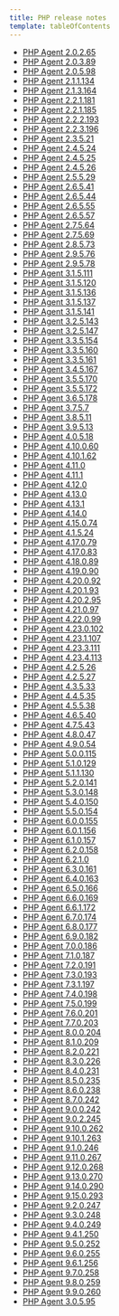 ```yaml
---
title: PHP release notes
template: tableOfContents
---
```


* [PHP Agent 2.0.2.65](/docs/release-notes/agent-release-notes/php-release-notes/php-agent-20265)
* [PHP Agent 2.0.3.89](/docs/release-notes/agent-release-notes/php-release-notes/php-agent-20389)
* [PHP Agent 2.0.5.98](/docs/release-notes/agent-release-notes/php-release-notes/php-agent-20598)
* [PHP Agent 2.1.1.134](/docs/release-notes/agent-release-notes/php-release-notes/php-agent-211134)
* [PHP Agent 2.1.3.164](/docs/release-notes/agent-release-notes/php-release-notes/php-agent-213164)
* [PHP Agent 2.2.1.181](/docs/release-notes/agent-release-notes/php-release-notes/php-agent-221181)
* [PHP Agent 2.2.1.185](/docs/release-notes/agent-release-notes/php-release-notes/php-agent-221185)
* [PHP Agent 2.2.2.193](/docs/release-notes/agent-release-notes/php-release-notes/php-agent-222193)
* [PHP Agent 2.2.3.196](/docs/release-notes/agent-release-notes/php-release-notes/php-agent-223196)
* [PHP Agent 2.3.5.21](/docs/release-notes/agent-release-notes/php-release-notes/php-agent-23521)
* [PHP Agent 2.4.5.24](/docs/release-notes/agent-release-notes/php-release-notes/php-agent-24524)
* [PHP Agent 2.4.5.25](/docs/release-notes/agent-release-notes/php-release-notes/php-agent-24525)
* [PHP Agent 2.4.5.26](/docs/release-notes/agent-release-notes/php-release-notes/php-agent-24526)
* [PHP Agent 2.5.5.29](/docs/release-notes/agent-release-notes/php-release-notes/php-agent-25529)
* [PHP Agent 2.6.5.41](/docs/release-notes/agent-release-notes/php-release-notes/php-agent-26541)
* [PHP Agent 2.6.5.44](/docs/release-notes/agent-release-notes/php-release-notes/php-agent-26544)
* [PHP Agent 2.6.5.55](/docs/release-notes/agent-release-notes/php-release-notes/php-agent-26555)
* [PHP Agent 2.6.5.57](/docs/release-notes/agent-release-notes/php-release-notes/php-agent-26557)
* [PHP Agent 2.7.5.64](/docs/release-notes/agent-release-notes/php-release-notes/php-agent-27564)
* [PHP Agent 2.7.5.69](/docs/release-notes/agent-release-notes/php-release-notes/php-agent-27569)
* [PHP Agent 2.8.5.73](/docs/release-notes/agent-release-notes/php-release-notes/php-agent-28573)
* [PHP Agent 2.9.5.76](/docs/release-notes/agent-release-notes/php-release-notes/php-agent-29576)
* [PHP Agent 2.9.5.78](/docs/release-notes/agent-release-notes/php-release-notes/php-agent-29578)
* [PHP Agent 3.1.5.111](/docs/release-notes/agent-release-notes/php-release-notes/php-agent-315111)
* [PHP Agent 3.1.5.120](/docs/release-notes/agent-release-notes/php-release-notes/php-agent-315120)
* [PHP Agent 3.1.5.136](/docs/release-notes/agent-release-notes/php-release-notes/php-agent-315136)
* [PHP Agent 3.1.5.137](/docs/release-notes/agent-release-notes/php-release-notes/php-agent-315137)
* [PHP Agent 3.1.5.141](/docs/release-notes/agent-release-notes/php-release-notes/php-agent-315141)
* [PHP Agent 3.2.5.143](/docs/release-notes/agent-release-notes/php-release-notes/php-agent-325143)
* [PHP Agent 3.2.5.147](/docs/release-notes/agent-release-notes/php-release-notes/php-agent-325147)
* [PHP Agent 3.3.5.154](/docs/release-notes/agent-release-notes/php-release-notes/php-agent-335154)
* [PHP Agent 3.3.5.160](/docs/release-notes/agent-release-notes/php-release-notes/php-agent-335160)
* [PHP Agent 3.3.5.161](/docs/release-notes/agent-release-notes/php-release-notes/php-agent-335161)
* [PHP Agent 3.4.5.167](/docs/release-notes/agent-release-notes/php-release-notes/php-agent-345167)
* [PHP Agent 3.5.5.170](/docs/release-notes/agent-release-notes/php-release-notes/php-agent-355170)
* [PHP Agent 3.5.5.172](/docs/release-notes/agent-release-notes/php-release-notes/php-agent-355172)
* [PHP Agent 3.6.5.178](/docs/release-notes/agent-release-notes/php-release-notes/php-agent-365178)
* [PHP Agent 3.7.5.7](/docs/release-notes/agent-release-notes/php-release-notes/php-agent-3757)
* [PHP Agent 3.8.5.11](/docs/release-notes/agent-release-notes/php-release-notes/php-agent-38511)
* [PHP Agent 3.9.5.13](/docs/release-notes/agent-release-notes/php-release-notes/php-agent-39513)
* [PHP Agent 4.0.5.18](/docs/release-notes/agent-release-notes/php-release-notes/php-agent-40518)
* [PHP Agent 4.10.0.60](/docs/release-notes/agent-release-notes/php-release-notes/php-agent-410060)
* [PHP Agent 4.10.1.62](/docs/release-notes/agent-release-notes/php-release-notes/php-agent-410162)
* [PHP Agent 4.11.0](/docs/release-notes/agent-release-notes/php-release-notes/php-agent-4110)
* [PHP Agent 4.11.1](/docs/release-notes/agent-release-notes/php-release-notes/php-agent-4111)
* [PHP Agent 4.12.0](/docs/release-notes/agent-release-notes/php-release-notes/php-agent-4120)
* [PHP Agent 4.13.0](/docs/release-notes/agent-release-notes/php-release-notes/php-agent-4130)
* [PHP Agent 4.13.1](/docs/release-notes/agent-release-notes/php-release-notes/php-agent-4131)
* [PHP Agent 4.14.0](/docs/release-notes/agent-release-notes/php-release-notes/php-agent-4140)
* [PHP Agent 4.15.0.74](/docs/release-notes/agent-release-notes/php-release-notes/php-agent-415074)
* [PHP Agent 4.1.5.24](/docs/release-notes/agent-release-notes/php-release-notes/php-agent-41524)
* [PHP Agent 4.17.0.79](/docs/release-notes/agent-release-notes/php-release-notes/php-agent-417079)
* [PHP Agent 4.17.0.83](/docs/release-notes/agent-release-notes/php-release-notes/php-agent-417083)
* [PHP Agent 4.18.0.89](/docs/release-notes/agent-release-notes/php-release-notes/php-agent-418089)
* [PHP Agent 4.19.0.90](/docs/release-notes/agent-release-notes/php-release-notes/php-agent-419090)
* [PHP Agent 4.20.0.92](/docs/release-notes/agent-release-notes/php-release-notes/php-agent-420092)
* [PHP Agent 4.20.1.93](/docs/release-notes/agent-release-notes/php-release-notes/php-agent-420193)
* [PHP Agent 4.20.2.95](/docs/release-notes/agent-release-notes/php-release-notes/php-agent-420295)
* [PHP Agent 4.21.0.97](/docs/release-notes/agent-release-notes/php-release-notes/php-agent-421097)
* [PHP Agent 4.22.0.99](/docs/release-notes/agent-release-notes/php-release-notes/php-agent-422099)
* [PHP Agent 4.23.0.102](/docs/release-notes/agent-release-notes/php-release-notes/php-agent-423)
* [PHP Agent 4.23.1.107](/docs/release-notes/agent-release-notes/php-release-notes/php-agent-4231107)
* [PHP Agent 4.23.3.111](/docs/release-notes/agent-release-notes/php-release-notes/php-agent-4233111)
* [PHP Agent 4.23.4.113](/docs/release-notes/agent-release-notes/php-release-notes/php-agent-4234113)
* [PHP Agent 4.2.5.26](/docs/release-notes/agent-release-notes/php-release-notes/php-agent-42526)
* [PHP Agent 4.2.5.27](/docs/release-notes/agent-release-notes/php-release-notes/php-agent-42527)
* [PHP Agent 4.3.5.33](/docs/release-notes/agent-release-notes/php-release-notes/php-agent-43533)
* [PHP Agent 4.4.5.35](/docs/release-notes/agent-release-notes/php-release-notes/php-agent-44535)
* [PHP Agent 4.5.5.38](/docs/release-notes/agent-release-notes/php-release-notes/php-agent-45538)
* [PHP Agent 4.6.5.40](/docs/release-notes/agent-release-notes/php-release-notes/php-agent-46540)
* [PHP Agent 4.7.5.43](/docs/release-notes/agent-release-notes/php-release-notes/php-agent-47543)
* [PHP Agent 4.8.0.47](/docs/release-notes/agent-release-notes/php-release-notes/php-agent-48047)
* [PHP Agent 4.9.0.54](/docs/release-notes/agent-release-notes/php-release-notes/php-agent-49054)
* [PHP Agent 5.0.0.115](/docs/release-notes/agent-release-notes/php-release-notes/php-agent-500115)
* [PHP Agent 5.1.0.129](/docs/release-notes/agent-release-notes/php-release-notes/php-agent-510129)
* [PHP Agent 5.1.1.130](/docs/release-notes/agent-release-notes/php-release-notes/php-agent-511130)
* [PHP Agent 5.2.0.141](/docs/release-notes/agent-release-notes/php-release-notes/php-agent-520141)
* [PHP Agent 5.3.0.148](/docs/release-notes/agent-release-notes/php-release-notes/php-agent-530148)
* [PHP Agent 5.4.0.150](/docs/release-notes/agent-release-notes/php-release-notes/php-agent-540150)
* [PHP Agent 5.5.0.154](/docs/release-notes/agent-release-notes/php-release-notes/php-agent-550154)
* [PHP Agent 6.0.0.155](/docs/release-notes/agent-release-notes/php-release-notes/php-agent-600155)
* [PHP Agent 6.0.1.156](/docs/release-notes/agent-release-notes/php-release-notes/php-agent-601156)
* [PHP Agent 6.1.0.157](/docs/release-notes/agent-release-notes/php-release-notes/php-agent-610157)
* [PHP Agent 6.2.0.158](/docs/release-notes/agent-release-notes/php-release-notes/php-agent-620158)
* [PHP Agent 6.2.1.0](/docs/release-notes/agent-release-notes/php-release-notes/php-agent-6210)
* [PHP Agent 6.3.0.161](/docs/release-notes/agent-release-notes/php-release-notes/php-agent-630161)
* [PHP Agent 6.4.0.163](/docs/release-notes/agent-release-notes/php-release-notes/php-agent-640163)
* [PHP Agent 6.5.0.166](/docs/release-notes/agent-release-notes/php-release-notes/php-agent-650166)
* [PHP Agent 6.6.0.169](/docs/release-notes/agent-release-notes/php-release-notes/php-agent-660169)
* [PHP Agent 6.6.1.172](/docs/release-notes/agent-release-notes/php-release-notes/php-agent-661172)
* [PHP Agent 6.7.0.174](/docs/release-notes/agent-release-notes/php-release-notes/php-agent-670174)
* [PHP Agent 6.8.0.177](/docs/release-notes/agent-release-notes/php-release-notes/php-agent-680177)
* [PHP Agent 6.9.0.182](/docs/release-notes/agent-release-notes/php-release-notes/php-agent-690182)
* [PHP Agent 7.0.0.186](/docs/release-notes/agent-release-notes/php-release-notes/php-agent-700186)
* [PHP Agent 7.1.0.187](/docs/release-notes/agent-release-notes/php-release-notes/php-agent-710187)
* [PHP Agent 7.2.0.191](/docs/release-notes/agent-release-notes/php-release-notes/php-agent-720191)
* [PHP Agent 7.3.0.193](/docs/release-notes/agent-release-notes/php-release-notes/php-agent-730193)
* [PHP Agent 7.3.1.197](/docs/release-notes/agent-release-notes/php-release-notes/php-agent-731197)
* [PHP Agent 7.4.0.198](/docs/release-notes/agent-release-notes/php-release-notes/php-agent-740198)
* [PHP Agent 7.5.0.199](/docs/release-notes/agent-release-notes/php-release-notes/php-agent-750199)
* [PHP Agent 7.6.0.201](/docs/release-notes/agent-release-notes/php-release-notes/php-agent-760201)
* [PHP Agent 7.7.0.203](/docs/release-notes/agent-release-notes/php-release-notes/php-agent-770203)
* [PHP Agent 8.0.0.204](/docs/release-notes/agent-release-notes/php-release-notes/php-agent-800204)
* [PHP Agent 8.1.0.209](/docs/release-notes/agent-release-notes/php-release-notes/php-agent-810209)
* [PHP Agent 8.2.0.221](/docs/release-notes/agent-release-notes/php-release-notes/php-agent-820221)
* [PHP Agent 8.3.0.226](/docs/release-notes/agent-release-notes/php-release-notes/php-agent-830226)
* [PHP Agent 8.4.0.231](/docs/release-notes/agent-release-notes/php-release-notes/php-agent-840231)
* [PHP Agent 8.5.0.235](/docs/release-notes/agent-release-notes/php-release-notes/php-agent-850235)
* [PHP Agent 8.6.0.238](/docs/release-notes/agent-release-notes/php-release-notes/php-agent-860238)
* [PHP Agent 8.7.0.242](/docs/release-notes/agent-release-notes/php-release-notes/php-agent-870242)
* [PHP Agent 9.0.0.242](/docs/release-notes/agent-release-notes/php-release-notes/php-agent-900242)
* [PHP Agent 9.0.2.245](/docs/release-notes/agent-release-notes/php-release-notes/php-agent-902245)
* [PHP Agent 9.10.0.262](/docs/release-notes/agent-release-notes/php-release-notes/php-agent-9100262)
* [PHP Agent 9.10.1.263](/docs/release-notes/agent-release-notes/php-release-notes/php-agent-9101263)
* [PHP Agent 9.1.0.246](/docs/release-notes/agent-release-notes/php-release-notes/php-agent-910246)
* [PHP Agent 9.11.0.267](/docs/release-notes/agent-release-notes/php-release-notes/php-agent-9110267)
* [PHP Agent 9.12.0.268](/docs/release-notes/agent-release-notes/php-release-notes/php-agent-9120268)
* [PHP Agent 9.13.0.270](/docs/release-notes/agent-release-notes/php-release-notes/php-agent-9130270)
* [PHP Agent 9.14.0.290](/docs/release-notes/agent-release-notes/php-release-notes/php-agent-9140290)
* [PHP Agent 9.15.0.293](/docs/release-notes/agent-release-notes/php-release-notes/php-agent-9150293)
* [PHP Agent 9.2.0.247](/docs/release-notes/agent-release-notes/php-release-notes/php-agent-920247)
* [PHP Agent 9.3.0.248](/docs/release-notes/agent-release-notes/php-release-notes/php-agent-930248)
* [PHP Agent 9.4.0.249](/docs/release-notes/agent-release-notes/php-release-notes/php-agent-940249)
* [PHP Agent 9.4.1.250](/docs/release-notes/agent-release-notes/php-release-notes/php-agent-941250)
* [PHP Agent 9.5.0.252](/docs/release-notes/agent-release-notes/php-release-notes/php-agent-950252)
* [PHP Agent 9.6.0.255](/docs/release-notes/agent-release-notes/php-release-notes/php-agent-960255)
* [PHP Agent 9.6.1.256](/docs/release-notes/agent-release-notes/php-release-notes/php-agent-961256)
* [PHP Agent 9.7.0.258](/docs/release-notes/agent-release-notes/php-release-notes/php-agent-970258)
* [PHP Agent 9.8.0.259](/docs/release-notes/agent-release-notes/php-release-notes/php-agent-980259)
* [PHP Agent 9.9.0.260](/docs/release-notes/agent-release-notes/php-release-notes/php-agent-990260)
* [PHP Agent 3.0.5.95](/docs/release-notes/agent-release-notes/php-release-notes/php-agent)
